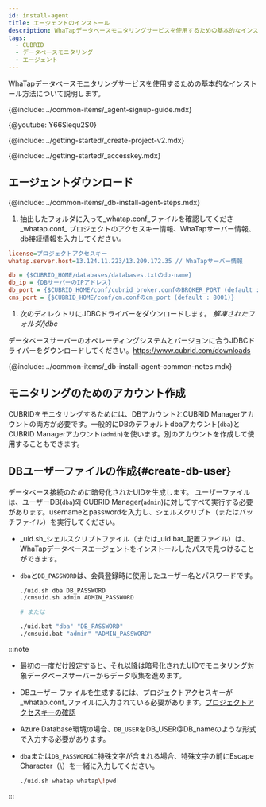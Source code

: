 ```yaml
---
id: install-agent
title: エージェントのインストール
description: WhaTapデータベースモニタリングサービスを使用するための基本的なインストール方法について説明します。
tags:
  - CUBRID
  - データベースモニタリング
  - エージェント
---
```



WhaTapデータベースモニタリングサービスを使用するための基本的なインストール方法について説明します。

{@include: ../common-items/_agent-signup-guide.mdx}

{@youtube: Y66Siequ2S0}

{@include: ../getting-started/_create-project-v2.mdx}

{@include: ../getting-started/_accesskey.mdx}

## エージェントダウンロード

{@include: ../common-items/_db-install-agent-steps.mdx}

1.  抽出したフォルダに入って_whatap.conf_ファイルを確認してくださ_whatap.conf_ プロジェクトのアクセスキー情報、WhaTapサーバー情報、db接続情報を入力してください。

```ini title='whatap.conf'
license=プロジェクトアクセスキー
whatap.server.host=13.124.11.223/13.209.172.35 // WhaTapサーバー情報

db = {$CUBRID_HOME/databases/databases.txtのdb-name}
db_ip = {DBサーバーのIPアドレス}
db_port = {$CUBRID_HOME/conf/cubrid_broker.confのBROKER_PORT (default : 33000)}
cms_port = {$CUBRID_HOME/conf/cm.confのcm_port (default : 8001)}
```

1.  次のディレクトリにJDBCドライバーをダウンロードします。 _解凍されたフォルダ/jdbc_

  データベースサーバーのオペレーティングシステムとバージョンに合うJDBCドライバーをダウンロードしてください。https://www.cubrid.com/downloads

<!-- 공통 Notes -->

{@include: ../common-items/_db-install-agent-common-notes.mdx}

## モニタリングのためのアカウント作成

CUBRIDをモニタリングするためには、DBアカウントとCUBRID Managerアカウントの両方が必要です。一般的にDBのデフォルトdbaアカウント(`dba`)とCUBRID Managerアカウント(`admin`)を使います。別のアカウントを作成して使用することもできます。

## DBユーザーファイルの作成{#create-db-user}

データベース接続のために暗号化されたUIDを生成します。 ユーザーファイルは、ユーザーDB(`dba`)와 CUBRID Manager(`admin`)に対してすべて実行する必要があります。usernameとpasswordを入力し、シェルスクリプト（またはバッチファイル）を実行してください。 

-   _uid.sh_シェルスクリプトファイル（または_uid.bat_配置ファイル）は、WhaTapデータベースエージェントをインストールしたパスで見つけることができます。

-   `dba`と`DB_PASSWORD`は、会員登録時に使用したユーザー名とパスワードです。

    ```bash title='uid.sh | uid.bat'
    ./uid.sh dba DB_PASSWORD
    ./cmsuid.sh admin ADMIN_PASSWORD

    # または

    ./uid.bat "dba" "DB_PASSWORD"
    ./cmsuid.bat "admin" "ADMIN_PASSWORD"
    ```

:::note

-   最初の一度だけ設定すると、それ以降は暗号化されたUIDでモニタリング対象データベースサーバーからデータ収集を進めます。
-   DBユーザー ファイルを生成するには、プロジェクトアクセスキーが_whatap.conf_ファイルに入力されている必要があります。[プロジェクトアクセスキーの確認](#check-accesskey)
-   Azure Database環境の場合、`DB_USER`をDB_USER@DB_nameのような形式で入力する必要があります。
-   `dba`または`DB_PASSWORD`に特殊文字が含まれる場合、特殊文字の前にEscape Character（\\）を一緒に入力してください。

    ```bash title='예시'
    ./uid.sh whatap whatap\!pwd
    ```

:::
